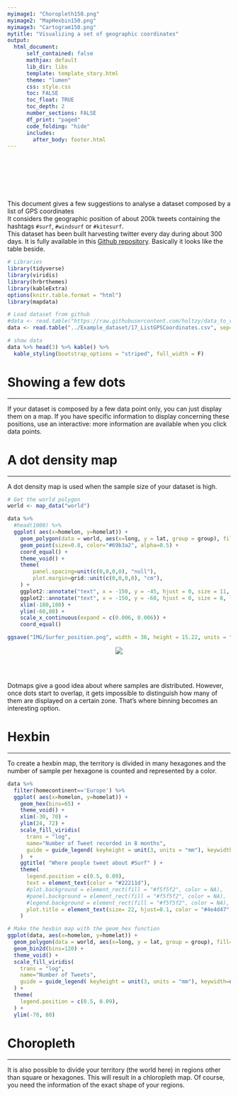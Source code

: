 ```yaml
---
myimage1: "Choropleth150.png"
myimage2: "MapHexbin150.png"
myimage3: "Cartogram150.png"
mytitle: "Visualizing a set of geographic coordinates"
output:
  html_document:
      self_contained: false    
      mathjax: default
      lib_dir: libs
      template: template_story.html
      theme: "lumen"
      css: style.css
      toc: FALSE
      toc_float: TRUE
      toc_depth: 2
      number_sections: FALSE
      df_print: "paged"
      code_folding: "hide"
      includes: 
        after_body: footer.html
---
```


<br><br>
<div class="mycontent">




<div class = "row">
<div class = "col-md-8">
<br><br><br>This document gives a few suggestions to analyse a dataset composed by a list of GPS coordinates<br>It considers the geographic position of about 200k tweets containing the hashtags `#surf`, `#windsurf` or `#kitesurf`.<br>This dataset has been built harvesting twitter every day during about 300 days. It is fully available in this [Github repository](https://github.com/holtzy/data_to_viz/tree/master/Example_dataset). Basically it looks like the table beside.
</div>
<div class = "col-md-4">

```r
# Libraries
library(tidyverse)
library(viridis)
library(hrbrthemes)
library(kableExtra)
options(knitr.table.format = "html")
library(mapdata)

# Load dataset from github
#data <- read.table("https://raw.githubusercontent.com/holtzy/data_to_viz/master/Example_dataset/17_ListGPSCoordinates.csv", sep=",", header=T)
data <- read.table("../Example_dataset/17_ListGPSCoordinates.csv", sep=",", header=T)

# show data
data %>% head(3) %>% kable() %>%
  kable_styling(bootstrap_options = "striped", full_width = F)
```
</div>
</div>






# Showing a few dots
***
If your dataset is composed by a few data point only, you can just display them on a map. If you have specific information to display concerning these positions, use an interactive: more information are available when you click data points.


# A dot density map
***
A dot density map is used when the sample size of your dataset is high.

```r
# Get the world polygon
world <- map_data("world")

data %>%
  #head(1000) %>%
  ggplot( aes(x=homelon, y=homelat)) +
    geom_polygon(data = world, aes(x=long, y = lat, group = group), fill="grey", alpha=0.1) +
    geom_point(size=0.8, color="#69b3a2", alpha=0.5) +
    coord_equal() +
    theme_void() +
    theme(
        panel.spacing=unit(c(0,0,0,0), "null"),
        plot.margin=grid::unit(c(0,0,0,0), "cm"),
    ) +
    ggplot2::annotate("text", x = -150, y = -45, hjust = 0, size = 11, label = paste("Where surfers live."), color = "Black") +
    ggplot2::annotate("text", x = -150, y = -60, hjust = 0, size = 8, label = paste("data-to-viz.com | 200,000 #surf tweets recovered"), color = "black", alpha = 0.5) +
    xlim(-180,180) +
    ylim(-60,80) +
    scale_x_continuous(expand = c(0.006, 0.006)) +
    coord_equal() 

ggsave("IMG/Surfer_position.png", width = 36, height = 15.22, units = "in", dpi = 90)

```

</div>

<center>

![](IMG/Surfer_position.png)

</center>

<br><br>

<div class="mycontent">

Dotmaps give a good idea about where samples are distributed. However, once dots start to overlap, it gets impossible to distinguish how many of them are displayed on a certain zone. That's where binning becomes an interesting option.



# Hexbin
***

To create a hexbin map, the territory is divided in many hexagones and the number of sample per hexagone is counted and represented by a color.

```r

data %>%
  filter(homecontinent=='Europe') %>%
  ggplot( aes(x=homelon, y=homelat)) + 
    geom_hex(bins=65) +
    theme_void() +
    xlim(-30, 70) +
    ylim(24, 72) +
    scale_fill_viridis(
      trans = "log", 
      name="Number of Tweet recorded in 8 months", 
      guide = guide_legend( keyheight = unit(3, units = "mm"), keywidth=unit(12, units = "mm"), label.position = "bottom", title.position = 'top', nrow=1) 
    )  +
    ggtitle( "Where people tweet about #Surf" ) +
    theme(
      legend.position = c(0.5, 0.09),
      text = element_text(color = "#22211d"),
      #plot.background = element_rect(fill = "#f5f5f2", color = NA), 
      #panel.background = element_rect(fill = "#f5f5f2", color = NA), 
      #legend.background = element_rect(fill = "#f5f5f2", color = NA),
      plot.title = element_text(size= 22, hjust=0.1, color = "#4e4d47", margin = margin(b = -0.1, t = 0.4, l = 2, unit = "cm")),
    )
```







```r

# Make the hexbin map with the geom_hex function
ggplot(data, aes(x=homelon, y=homelat)) + 
  geom_polygon(data = world, aes(x=long, y = lat, group = group), fill="grey", alpha=0.3) +
  geom_bin2d(bins=120) +
  theme_void() +
  scale_fill_viridis(
    trans = "log", 
    name="Number of Tweets", 
    guide = guide_legend( keyheight = unit(3, units = "mm"), keywidth=unit(12, units = "mm"), label.position = "bottom", title.position = 'top', nrow=1)
  ) +
  theme(
    legend.position = c(0.5, 0.09),
  ) +
  ylim(-70, 80)
```



# Choropleth
***

It is also possible to divide your territory (the world here) in regions other than square or hexagones. This will result in a chloropleth map. Of course, you need the information of the exact shape of your regions.

